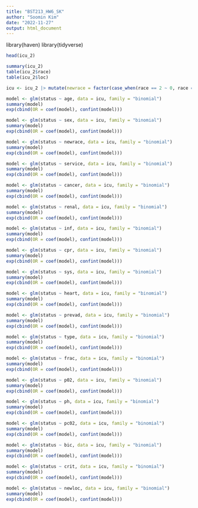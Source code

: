 ```yaml
---
title: "BST213_HW6_SK"
author: "Soomin Kim"
date: "2022-11-27"
output: html_document
---
```


library(haven)
library(tidyverse)

```r
head(icu_2)
```
```r
summary(icu_2)
table(icu_2$race)
table(icu_2$loc)
```

```r
icu <- icu_2 |> mutate(newrace = factor(case_when(race == 2 ~ 0, race == 3 ~ 0, TRUE ~ 1)), newloc = factor(case_when(loc == 2 ~ 1, TRUE ~ as.numeric(loc))))
```

```r
model <- glm(status ~ age, data = icu, family = "binomial")
summary(model)
exp(cbind(OR = coef(model), confint(model)))
```

```r
model <- glm(status ~ sex, data = icu, family = "binomial")
summary(model)
exp(cbind(OR = coef(model), confint(model)))
```

```r
model <- glm(status ~ newrace, data = icu, family = "binomial")
summary(model)
exp(cbind(OR = coef(model), confint(model)))
```

```r
model <- glm(status ~ service, data = icu, family = "binomial")
summary(model)
exp(cbind(OR = coef(model), confint(model)))
```

```r
model <- glm(status ~ cancer, data = icu, family = "binomial")
summary(model)
exp(cbind(OR = coef(model), confint(model)))
```

```r
model <- glm(status ~ renal, data = icu, family = "binomial")
summary(model)
exp(cbind(OR = coef(model), confint(model)))
```

```r
model <- glm(status ~ inf, data = icu, family = "binomial")
summary(model)
exp(cbind(OR = coef(model), confint(model)))
```

```r
model <- glm(status ~ cpr, data = icu, family = "binomial")
summary(model)
exp(cbind(OR = coef(model), confint(model)))
```

```r
model <- glm(status ~ sys, data = icu, family = "binomial")
summary(model)
exp(cbind(OR = coef(model), confint(model)))
```


```r
model <- glm(status ~ heart, data = icu, family = "binomial")
summary(model)
exp(cbind(OR = coef(model), confint(model)))
```

```r
model <- glm(status ~ prevad, data = icu, family = "binomial")
summary(model)
exp(cbind(OR = coef(model), confint(model)))
```

```r
model <- glm(status ~ type, data = icu, family = "binomial")
summary(model)
exp(cbind(OR = coef(model), confint(model)))
```

```r
model <- glm(status ~ frac, data = icu, family = "binomial")
summary(model)
exp(cbind(OR = coef(model), confint(model)))
```

```r
model <- glm(status ~ p02, data = icu, family = "binomial")
summary(model)
exp(cbind(OR = coef(model), confint(model)))
```

```r
model <- glm(status ~ ph, data = icu, family = "binomial")
summary(model)
exp(cbind(OR = coef(model), confint(model)))
```

```r
model <- glm(status ~ pc02, data = icu, family = "binomial")
summary(model)
exp(cbind(OR = coef(model), confint(model)))
```

```r
model <- glm(status ~ bic, data = icu, family = "binomial")
summary(model)
exp(cbind(OR = coef(model), confint(model)))
```

```r
model <- glm(status ~ crit, data = icu, family = "binomial")
summary(model)
exp(cbind(OR = coef(model), confint(model)))
```

```r
model <- glm(status ~ newloc, data = icu, family = "binomial")
summary(model)
exp(cbind(OR = coef(model), confint(model)))
```

